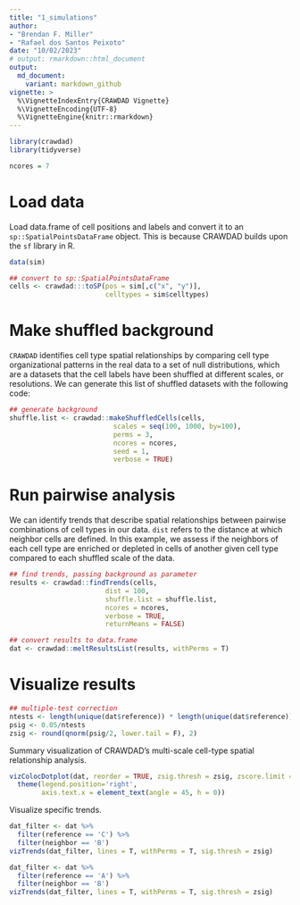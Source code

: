 ```yaml
---
title: "1_simulations"
author: 
- "Brendan F. Miller"
- "Rafael dos Santos Peixoto"
date: "10/02/2023"
# output: rmarkdown::html_document
output:
  md_document:
    variant: markdown_github
vignette: >
  %\VignetteIndexEntry{CRAWDAD Vignette}
  %\VignetteEncoding{UTF-8}
  %\VignetteEngine{knitr::rmarkdown}
---
```


```r

library(crawdad)
library(tidyverse)

```

```r

ncores = 7

```

# Load data


Load data.frame of cell positions and labels and convert it to an `sp::SpatialPointsDataFrame` object. This is because CRAWDAD builds upon the `sf` library in R.

```r

data(sim)

## convert to sp::SpatialPointsDataFrame
cells <- crawdad:::toSP(pos = sim[,c("x", "y")],
                        celltypes = sim$celltypes)

```

# Make shuffled background

`CRAWDAD` identifies cell type spatial relationships by comparing cell type organizational patterns in the real data to a set of null distributions, which are a datasets that the cell labels have been shuffled at different scales, or resolutions. We can generate this list of shuffled datasets with the following code:

```r

## generate background
shuffle.list <- crawdad::makeShuffledCells(cells,
                          scales = seq(100, 1000, by=100),
                          perms = 3,
                          ncores = ncores,
                          seed = 1,
                          verbose = TRUE)

```

# Run pairwise analysis

We can identify trends that describe spatial relationships between pairwise combinations of cell types in our data. `dist` refers to the distance at which neighbor cells are defined. In this example, we assess if the neighbors of each cell type are enriched or depleted in cells of another given cell type compared to each shuffled scale of the data.

```r

## find trends, passing background as parameter
results <- crawdad::findTrends(cells,
                        dist = 100,
                        shuffle.list = shuffle.list,
                        ncores = ncores,
                        verbose = TRUE, 
                        returnMeans = FALSE)

```

```r

## convert results to data.frame
dat <- crawdad::meltResultsList(results, withPerms = T)

```

# Visualize results

```r

## multiple-test correction
ntests <- length(unique(dat$reference)) * length(unique(dat$reference))
psig <- 0.05/ntests
zsig <- round(qnorm(psig/2, lower.tail = F), 2)

```

Summary visualization of CRAWDAD’s multi-scale cell-type spatial relationship analysis.

```r

vizColocDotplot(dat, reorder = TRUE, zsig.thresh = zsig, zscore.limit = zsig*2) +
  theme(legend.position='right',
        axis.text.x = element_text(angle = 45, h = 0))

```

Visualize specific trends.

```r

dat_filter <- dat %>% 
  filter(reference == 'C') %>% 
  filter(neighbor == 'B')
vizTrends(dat_filter, lines = T, withPerms = T, sig.thresh = zsig)

```

```r

dat_filter <- dat %>% 
  filter(reference == 'A') %>% 
  filter(neighbor == 'B')
vizTrends(dat_filter, lines = T, withPerms = T, sig.thresh = zsig)

```